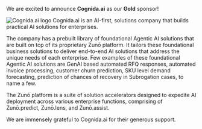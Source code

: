 We are excited to announce **Cognida.ai** as our **Gold** sponsor!

![Cognida.ai logo](/images/sponsors/cognidaaai.png)
Cognida.ai is an AI-first, solutions company that builds practical AI solutions for enterprises.

The company has a prebuilt library of foundational Agentic AI solutions that are built on top of its proprietary Zunō platform. It tailors these foundational business solutions to deliver end-to-end AI solutions that address the unique needs of each enterprise. Few examples of these foundational Agentic AI solutions are GenAI based automated RFQ responses, automated invoice processing, customer churn prediction, SKU level demand forecasting, prediction of chances of recovery in Subrogation cases, to name a few.

The Zunō platform is a suite of solution accelerators designed to expedite AI deployment across various enterprise functions, comprising of Zunō.predict, Zunō.lens, and Zunō.assist. 

We are immensely grateful to Cognida.ai for their generous support.